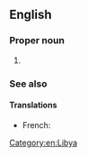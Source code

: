 ==English==

===Proper noun===
{{en-proper noun}}

# {{lb|en|historical}} {{n-g|The official name of [[Libya]] from 1977-2011.}}

===See also===
{{pedia}}

====Translations====
{{trans-top|the official name of Libya from 1977-2011}}
* French: {{t|fr|Jamahiriya Arabe Libyenne|f}}


[[Category:en:Libya]]